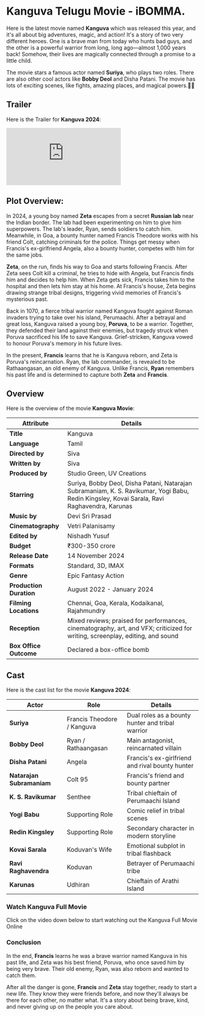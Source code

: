 


# Kanguva Telugu Movie - iBOMMA.

Here is the latest movie named **Kanguva** which was released this year, and it's all about big adventures, magic, and action! It's a story of two very different heroes. One is a brave man from today who hunts bad guys, and the other is a powerful warrior from long, long ago—almost 1,000 years back! Somehow, their lives are magically connected through a promise to a little child.

The movie stars a famous actor named **Suriya**, who plays two roles. There are also other cool actors like **Bobby Deol** and Disha Patani. The movie has lots of exciting scenes, like fights, amazing places, and magical powers.🎥✨

<MDXImage
  src={SEO_OBJ.KANGUVA.featuredImage}
  alt={SEO_OBJ.KANGUVA.featuredImageAltText}
  title={SEO_OBJ.KANGUVA.featuredImageAltText}
  extraStyling=" !h-96 max-w-[380px] lg:min-h-[400px] lg:h-auto lg:w-2/5 m-auto"
/>

## Trailer

Here is the Trailer for **Kanguva 2024**:

<iframe
  src="https://www.youtube.com/embed/XRetgAOmNyE?si=zHIfuJ9F96LN5iEX"
  title="Kanguva Telugu Trailer"
  frameborder="0"
  allow="accelerometer; autoplay; clipboard-write; encrypted-media; gyroscope; picture-in-picture; web-share"
  referrerpolicy="strict-origin-when-cross-origin"
  allowfullscreen
  className="w-full h-[300px] lg:min-h-[500px]"
></iframe>

## Plot Overview:

In 2024, a young boy named **Zeta** escapes from a secret **Russian lab** near the Indian border. The lab had been experimenting on him to give him superpowers. The lab's leader, Ryan, sends soldiers to catch him. Meanwhile, in Goa, a bounty hunter named Francis Theodore works with his friend Colt, catching criminals for the police. Things get messy when Francis's ex-girlfriend Angela, also a bounty hunter, competes with him for the same jobs.

**Zeta**, on the run, finds his way to Goa and starts following Francis. After Zeta sees Colt kill a criminal, he tries to hide with Angela, but Francis finds him and decides to help him. When Zeta gets sick, Francis takes him to the hospital and then lets him stay at his home. At Francis's house, Zeta begins drawing strange tribal designs, triggering vivid memories of Francis's mysterious past.

Back in 1070, a fierce tribal warrior named Kanguva fought against Roman invaders trying to take over his island, Perumaachi. After a betrayal and great loss, Kanguva raised a young boy, **Poruva**, to be a warrior. Together, they defended their land against their enemies, but tragedy struck when Poruva sacrificed his life to save Kanguva. Grief-stricken, Kanguva vowed to honour Poruva's memory in his future lives.

In the present, **Francis** learns that he is Kanguva reborn, and Zeta is Poruva's reincarnation. Ryan, the lab commander, is revealed to be Rathaangasan, an old enemy of Kanguva. Unlike Francis, **Ryan** remembers his past life and is determined to capture both **Zeta** and **Francis**.

## Overview

Here is the overview of the movie **Kanguva Movie**:

| **Attribute**           | **Details**                                                                                                                                  |
| ----------------------- | -------------------------------------------------------------------------------------------------------------------------------------------- |
| **Title**               | Kanguva                                                                                                                                      |
| **Language**            | Tamil                                                                                                                                        |
| **Directed by**         | Siva                                                                                                                                         |
| **Written by**          | Siva                                                                                                                                         |
| **Produced by**         | Studio Green, UV Creations                                                                                                                   |
| **Starring**            | Suriya, Bobby Deol, Disha Patani, Natarajan Subramaniam, K. S. Ravikumar, Yogi Babu, Redin Kingsley, Kovai Sarala, Ravi Raghavendra, Karunas |
| **Music by**            | Devi Sri Prasad                                                                                                                              |
| **Cinematography**      | Vetri Palanisamy                                                                                                                             |
| **Edited by**           | Nishadh Yusuf                                                                                                                                |
| **Budget**              | ₹300-350 crore                                                                                                                               |
| **Release Date**        | 14 November 2024                                                                                                                             |
| **Formats**             | Standard, 3D, IMAX                                                                                                                           |
| **Genre**               | Epic Fantasy Action                                                                                                                          |
| **Production Duration** | August 2022 - January 2024                                                                                                                   |
| **Filming Locations**   | Chennai, Goa, Kerala, Kodaikanal, Rajahmundry                                                                                                |
| **Reception**           | Mixed reviews; praised for performances, cinematography, art, and VFX; criticized for writing, screenplay, editing, and sound                |
| **Box Office Outcome**  | Declared a box-office bomb                                                                                                                   |

## Cast

Here is the cast list for the movie **Kanguva 2024**:

| **Actor**                 | **Role**                   | **Details**                                      |
| ------------------------- | -------------------------- | ------------------------------------------------ |
| **Suriya**                | Francis Theodore / Kanguva | Dual roles as a bounty hunter and tribal warrior |
| **Bobby Deol**            | Ryan / Rathaangasan        | Main antagonist, reincarnated villain            |
| **Disha Patani**          | Angela                     | Francis's ex-girlfriend and rival bounty hunter  |
| **Natarajan Subramaniam** | Colt 95                    | Francis's friend and bounty partner              |
| **K. S. Ravikumar**       | Senthee                    | Tribal chieftain of Perumaachi Island            |
| **Yogi Babu**             | Supporting Role            | Comic relief in tribal scenes                    |
| **Redin Kingsley**        | Supporting Role            | Secondary character in modern storyline          |
| **Kovai Sarala**          | Koduvan's Wife             | Emotional subplot in tribal flashback            |
| **Ravi Raghavendra**      | Koduvan                    | Betrayer of Perumaachi tribe                     |
| **Karunas**               | Udhiran                    | Chieftain of Arathi Island                       |

### Watch Kanguva Full Movie

Click on the video down below to start watching out the Kanguva Full Movie Online

<VideoFrame url={SEO_OBJ.KANGUVA.relativeURL} />

### Conclusion

In the end, **Francis** learns he was a brave warrior named Kanguva in his past life, and Zeta was his best friend, Poruva, who once saved him by being very brave. Their old enemy, Ryan, was also reborn and wanted to catch them.

After all the danger is gone, **Francis** and **Zeta** stay together, ready to start a new life. They know they were friends before, and now they'll always be there for each other, no matter what. It's a story about being brave, kind, and never giving up on the people you care about.
